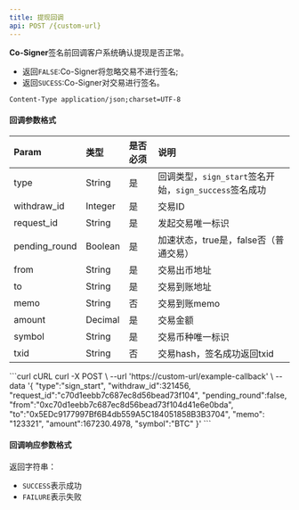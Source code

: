 ---
title: 提现回调
api: POST /{custom-url}
---

**Co-Signer**签名前回调客户系统确认提现是否正常。
* 返回`FALSE`:Co-Signer将忽略交易不进行签名;
* 返回`SUCESS`:Co-Signer对交易进行签名。 

`Content-Type application/json;charset=UTF-8`


#### 回调参数格式


| Param         | 类型    | 是否必须 | 说明                                                   |
| :------------ | :------ | :------- | :----------------------------------------------------- |
| type          | String  | 是       | 回调类型，`sign_start`签名开始，`sign_success`签名成功 |
| withdraw_id   | Integer | 是       | 交易ID                                                 |
| request_id    | String  | 是       | 发起交易唯一标识                                       |
| pending_round | Boolean | 是       | 加速状态，true是，false否（普通交易）                  |
| from          | String  | 是       | 交易出币地址                                           |
| to            | String  | 是       | 交易到账地址                                           |
| memo          | String  | 否       | 交易到账memo                                           |
| amount        | Decimal | 是       | 交易金额                                               |
| symbol        | String  | 是       | 交易币种唯一标识                                       |
| txid          | String  | 否       | 交易hash，签名成功返回txid                      |


<RequestExample>
  ```curl cURL
  curl -X POST \
  --url 'https://custom-url/example-callback' \
  --data '{
        "type":"sign_start",
        "withdraw_id":321456,
        "request_id":"c70d1eebb7c687ec8d56bead73f104",
        "pending_round":false,
        "from":"0xc70d1eebb7c687ec8d56bead73f104d41e6e0bda",
        "to":"0x5EDc9177997Bf6B4db559A5C184051858B3B3704",
        "memo": "123321",
        "amount":167230.4978,
        "symbol":"BTC"
  }'
  ```
</RequestExample>


####  回调响应参数格式

返回字符串：
* `SUCCESS`表示成功
* `FAILURE`表示失败